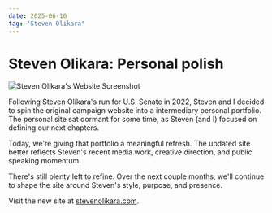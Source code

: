 ```yaml
---
date: 2025-06-10
tag: "Steven Olikara"
---
```


# Steven Olikara: Personal polish

![Steven Olikara's Website Screenshot](https://imagedelivery.net/5zM6Rdl2uV8Hmr9WxRh20g/5351a955-7c13-4a6f-58eb-6f2e816cb500/xl)

Following Steven Olikara's run for U.S. Senate in 2022, Steven and I decided to spin the original campaign website into a intermediary personal portfolio.
The personal site sat dormant for some time, as Steven (and I) focused on defining our next chapters.

Today, we're giving that portfolio a meaningful refresh.
The updated site better reflects Steven's recent media work, creative direction, and public speaking momentum.

There's still plenty left to refine. Over the next couple months, we'll continue to shape the site around Steven's style, purpose, and presence.

Visit the new site at [stevenolikara.com](https://stevenolikara.com).

